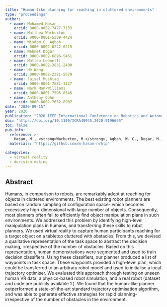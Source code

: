 ```yaml
---
title: "Human-like planning for reaching in cluttered environments"
type: "proceedings"
author: 
  - name: Mohamed Hasan
    orcid: 0000-0002-7477-7133
  - name: Matthew Warburton
    orcid: 0000-0001-5309-4424
  - name: Wisdom C. Agboh
    orcid: 0000-0002-0242-0215
  - name: Mehmet Dogar
    orcid: 0000-0002-6896-5461
  - name: Matteo Leonetti
    orcid: 0000-0002-3831-2400
  - name: He Wang
    orcid: 0000-0002-2281-5679
  - name: Faisal Mushtaq
    orcid: 0000-0001-7881-1127
  - name: Mark Mon-Williams
    orcid: 0000-0001-7595-8545
  - name: Anthony Cohn
    orcid: 0000-0002-7652-8907
date: "2020-09-15"
year: 2020
publication: "2020 IEEE International Conference on Robotics and Automation (ICRA)"
doi: "https://doi.org/10.1109/ICRA40945.2020.9196665"
toc: false
pub-info:
  reference: >-
    Hasan, M., <strong>Warburton, M.</strong>, Agboh, W. C., Dogar, M., Leonetti, M., Wang, H., Mushtaq, F., Mon-Williams, M. & Cohn, A. G. (2020). Human-like planning for reaching in cluttered environments. <em>2020 IEEE International Conference on Robotics and Automation (ICRA)</em> (pp. 7784-7790). IEEE. doi: <a href="https://doi.org/10.1109/ICRA40945.2020.9196665">10.1109/ICRA40945.2020.9196665</a>.
  materials: "https://github.com/m-hasan-n/hlp"

categories:
  - virtual reality
  - decision-making
---
```


## Abstract

Humans, in comparison to robots, are remarkably adept at reaching for objects in cluttered environments. The best existing robot planners are based on random sampling of configuration space- which becomes excessively high-dimensional with large number of objects. Consequently, most planners often fail to efficiently find object manipulation plans in such environments. We addressed this problem by identifying high-level manipulation plans in humans, and transferring these skills to robot planners. We used virtual reality to capture human participants reaching for a target object on a tabletop cluttered with obstacles. From this, we devised a qualitative representation of the task space to abstract the decision making, irrespective of the number of obstacles. Based on this representation, human demonstrations were segmented and used to train decision classifiers. Using these classifiers, our planner produced a list of waypoints in task space. These waypoints provided a high-level plan, which could be transferred to an arbitrary robot model and used to initialise a local trajectory optimiser. We evaluated this approach through testing on unseen human VR data, a physics-based robot simulation, and a real robot (dataset and code are publicly available 1 ). We found that the human-like planner outperformed a state-of-the-art standard trajectory optimisation algorithm, and was able to generate effective strategies for rapid planning- irrespective of the number of obstacles in the environment.